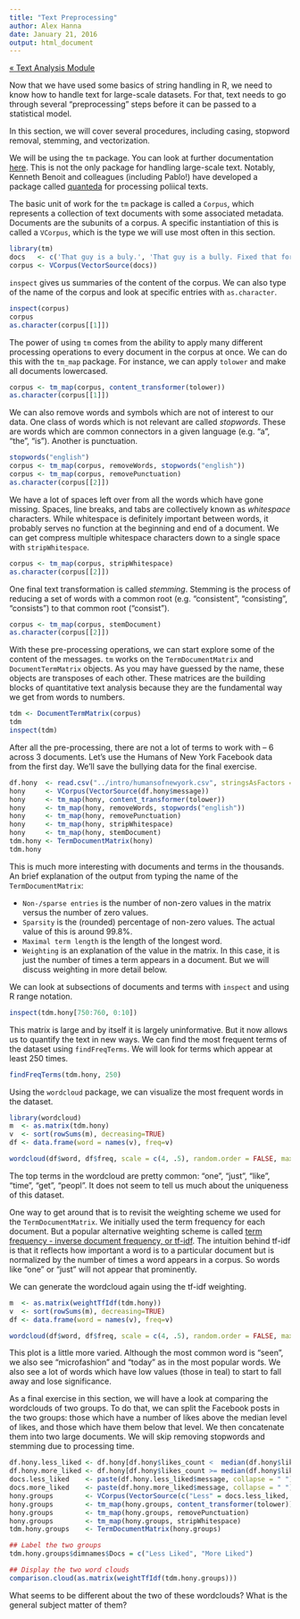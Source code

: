 ```yaml
---
title: "Text Preprocessing"
author: Alex Hanna
date: January 21, 2016
output: html_document
---
```


[&laquo; Text Analysis Module](../text/README.md)

Now that we have used some basics of string handling in R, we need to know how to handle text for large-scale datasets. For that, text needs to go through several "preprocessing" steps before it can be passed to a statistical model.

In this section, we will cover several procedures, including casing, stopword removal, stemming, and vectorization.

We will be using the `tm` package. You can look at further documentation [here](https://cran.r-project.org/web/packages/tm/vignettes/tm.pdf). This is not the only package for handling large-scale text. Notably, Kenneth Benoit and colleagues (including Pablo!) have developed a package called [quanteda](https://github.com/kbenoit/quanteda) for processing poliical texts.

The basic unit of work for the `tm` package is called a `Corpus`, which represents a collection of text documents with some associated metadata. Documents are the subunits of a corpus. A specific instantiation of this is called a `VCorpus`, which is the type we will use most often in this section.

```r
library(tm)
docs   <- c('That guy is a buly.', 'That guy is a bully. Fixed that for you.', 'How dare you correct me.')
corpus <- VCorpus(VectorSource(docs))
```

`inspect` gives us summaries of the content of the corpus. We can also type of the name of the corpus and look at specific entries with `as.character`.

```r
inspect(corpus)
corpus
as.character(corpus[[1]])
```

The power of using `tm` comes from the ability to apply many different processing operations to every document in the corpus at once. We can do this with the `tm_map` package. For instance, we can apply `tolower` and make all documents lowercased.

```r
corpus <- tm_map(corpus, content_transformer(tolower))
as.character(corpus[[1]])
```

We can also remove words and symbols which are not of interest to our data. One class of words which is not relevant are called _stopwords_. These are words which are common connectors in a given language (e.g. "a", "the", "is"). Another is punctuation. 

```r
stopwords("english")
corpus <- tm_map(corpus, removeWords, stopwords("english"))
corpus <- tm_map(corpus, removePunctuation)
as.character(corpus[[2]])
```

We have a lot of spaces left over from all the words which have gone missing. Spaces, line breaks, and tabs are collectively known as _whitespace_ characters. While whitespace is definitely important between words, it probably serves no function at the beginning and end of a document. We can get compress multiple whitespace characters down to a single space with `stripWhitespace`.

```r
corpus <- tm_map(corpus, stripWhitespace)
as.character(corpus[[2]])
```

One final text transformation is called _stemming_. Stemming is the process of reducing a set of words with a common root (e.g. "consistent", "consisting", "consists") to that common root ("consist").

```r
corpus <- tm_map(corpus, stemDocument)
as.character(corpus[[2]])
```

With these pre-processing operations, we can start explore some of the content of the messages. `tm` works on the `TermDocumentMatrix` and `DocumentTermMatrix` objects. As you may have guessed by the name, these objects are transposes of each other. These matrices are the building blocks of quantitative text analysis because they are the fundamental way we get from words to numbers. 

```r
tdm <- DocumentTermMatrix(corpus)
tdm
inspect(tdm)
```

After all the pre-processing, there are not a lot of terms to work with -- 6 across 3 documents. Let's use the Humans of New York Facebook data from the first day. We'll save the bullying data for the final exercise.

```r
df.hony  <- read.csv("../intro/humansofnewyork.csv", stringsAsFactors = FALSE, header = TRUE) 
hony     <- VCorpus(VectorSource(df.hony$message))
hony     <- tm_map(hony, content_transformer(tolower))
hony     <- tm_map(hony, removeWords, stopwords("english"))
hony     <- tm_map(hony, removePunctuation)
hony     <- tm_map(hony, stripWhitespace)
hony     <- tm_map(hony, stemDocument)
tdm.hony <- TermDocumentMatrix(hony)
tdm.hony
```

This is much more interesting with documents and terms in the thousands. An brief explanation of the output from typing the name of the `TermDocumentMatrix`:

* `Non-/sparse entries` is the number of non-zero values in the matrix versus the number of zero values. 
* `Sparsity` is the (rounded) percentage of non-zero values. The actual value of this is around 99.8%.
* `Maximal term length` is the length of the longest word.
* `Weighting` is an explanation of the value in the matrix. In this case, it is just the number of times a term appears in a document. But we will discuss weighting in more detail below.

We can look at subsections of documents and terms with `inspect` and using R range notation. 

```r
inspect(tdm.hony[750:760, 0:10])
```

This matrix is large and by itself it is largely uninformative. But it now allows us to quantify the text in new ways. We can find the most frequent terms of the dataset using `findFreqTerms`. We will look for terms which appear at least 250 times.

```r
findFreqTerms(tdm.hony, 250)
```

Using the `wordcloud` package, we can visualize the most frequent words in the dataset.

```r
library(wordcloud)
m  <- as.matrix(tdm.hony)
v  <- sort(rowSums(m), decreasing=TRUE)
df <- data.frame(word = names(v), freq=v)

wordcloud(df$word, df$freq, scale = c(4, .5), random.order = FALSE, max.words = 250, colors=brewer.pal(8, "Dark2"))
```

The top terms in the wordcloud are pretty common: "one", "just", "like", "time", "get", "peopl". It does not seem to tell us much about the uniqueness of this dataset.

One way to get around that is to revisit the weighting scheme we used for the `TermDocumentMatrix`. We initially used the term frequency for each document. But a popular alternative weighting scheme is called [term frequency - inverse document frequency, or tf-idf](https://en.wikipedia.org/wiki/Tf%E2%80%93idf). The intuition behind tf-idf is that it reflects how important a word is to a particular document but is normalized by the number of times a word appears in a corpus. So words like "one" or "just" will not appear that prominently.

We can generate the wordcloud again using the tf-idf weighting.

```r
m  <- as.matrix(weightTfIdf(tdm.hony))
v  <- sort(rowSums(m), decreasing=TRUE)
df <- data.frame(word = names(v), freq=v)

wordcloud(df$word, df$freq, scale = c(4, .5), random.order = FALSE, max.words = 250, colors=brewer.pal(8, "Dark2"))
```

This plot is a little more varied. Although the most common word is "seen", we also see "microfashion" and "today" as in the most popular words. We also see a lot of words which have low values (those in teal) to start to fall away and lose significance.

As a final exercise in this section, we will have a look at comparing the wordclouds of two groups. To do that, we can split the Facebook posts in the two groups: those which have a number of likes above the median level of likes, and those which have them below that level. We then concatenate them into two large documents. We will skip removing stopwords and stemming due to processing time.

```r
df.hony.less_liked <- df.hony[df.hony$likes_count <  median(df.hony$likes_count),]
df.hony.more_liked <- df.hony[df.hony$likes_count >= median(df.hony$likes_count),]
docs.less_liked    <- paste(df.hony.less_liked$message, collapse = " ")
docs.more_liked    <- paste(df.hony.more_liked$message, collapse = " ")
hony.groups        <- VCorpus(VectorSource(c("Less" = docs.less_liked, "More" = docs.more_liked)))
hony.groups        <- tm_map(hony.groups, content_transformer(tolower))
hony.groups        <- tm_map(hony.groups, removePunctuation)
hony.groups        <- tm_map(hony.groups, stripWhitespace)
tdm.hony.groups    <- TermDocumentMatrix(hony.groups)

## Label the two groups
tdm.hony.groups$dimnames$Docs = c("Less Liked", "More Liked")

## Display the two word clouds
comparison.cloud(as.matrix(weightTfIdf(tdm.hony.groups)))
```

What seems to be different about the two of these wordclouds? What is the general subject matter of them?

